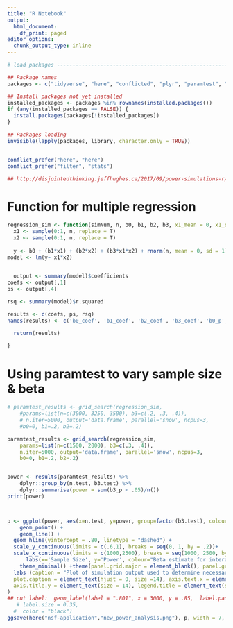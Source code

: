 ```yaml
---
title: "R Notebook"
output:
  html_document:
    df_print: paged
editor_options:
  chunk_output_type: inline
---
```


```r


# load packages -----------------------------------------------------------

## Package names
packages <- c("tidyverse", "here", "conflicted", "plyr", "paramtest", "umap")

## Install packages not yet installed
installed_packages <- packages %in% rownames(installed.packages())
if (any(installed_packages == FALSE)) {
  install.packages(packages[!installed_packages])
}

## Packages loading
invisible(lapply(packages, library, character.only = TRUE))


conflict_prefer("here", "here")
conflict_prefer("filter", "stats")

## http://disjointedthinking.jeffhughes.ca/2017/09/power-simulations-r/
```

# Function for multiple regression

```r

regression_sim <- function(simNum, n, b0, b1, b2, b3, x1_mean = 0, x1_sd = 1, err_mean = 0, err_sd = 1) {
  x1 <- sample(0:1, n, replace = T)
  x2 <- sample(0:1, n, replace = T)
  
  y <- b0 + (b1*x1) + (b2*x2) + (b3*x1*x2) + rnorm(n, mean = 0, sd = 1)
model <- lm(y~ x1*x2)

  
  output <- summary(model)$coefficients
coefs <- output[,1]
ps <- output[,4]

rsq <- summary(model)$r.squared

results <- c(coefs, ps, rsq)
names(results) <- c('b0_coef', 'b1_coef', 'b2_coef', 'b3_coef', 'b0_p', 'b1_p', 'b2_p', 'b3_p', 'rsq')

  return(results)
  
}

```


# Using paramtest to vary sample size & beta 

```r

# paramtest_results <- grid_search(regression_sim,
    #params=list(n=c(3000, 3250, 3500), b3=c(.2, .3, .4)),
    # n.iter=5000, output='data.frame', parallel='snow', ncpus=3,
    #b0=0, b1=.2, b2=.2)

paramtest_results <- grid_search(regression_sim,
    params=list(n=c(1500, 2000), b3=c(.3, .4)),
    n.iter=5000, output='data.frame', parallel='snow', ncpus=3,
    b0=0, b1=.2, b2=.2)


power <- results(paramtest_results) %>%
    dplyr::group_by(n.test, b3.test) %>%
    dplyr::summarise(power = sum(b3_p < .05)/n())
print(power)




```
```r

p <- ggplot(power, aes(x=n.test, y=power, group=factor(b3.test), colour=factor(b3.test))) +
    geom_point() +
    geom_line() +
  geom_hline(yintercept = .80, linetype = "dashed") +
  scale_y_continuous(limits = c(.6,1), breaks = seq(0, 1, by = .2))+ 
  scale_x_continuous(limits = c(1000,2500), breaks = seq(1000, 2500, by = 400))+
      labs(x='Sample Size', y='Power', colour="Beta estimate for interaction") +
    theme_minimal() +theme(panel.grid.major = element_blank(), panel.grid.minor = element_blank()) + theme(axis.line = element_line(color= "black")) +
  labs (caption = "Plot of simulation output used to determine necessary \n sample size for at least 80% power in both proposed studies.") + theme(
  plot.caption = element_text(hjust = 0, size =14), axis.text.x = element_text(size = 14), legend.text = element_text(size =14), axis.text.y = element_text(size = 14), axis.title.x = element_text(size = 14),
  axis.title.y = element_text(size = 14), legend.title = element_text(size = 14)
)
## cut label:  geom_label(label = ".801", x = 3000, y = .85,  label.padding = unit(0.55, "lines"), # Rectangle size around label
   # label.size = 0.35,
  #  color = "black")
ggsave(here("nsf-application","new_power_analysis.png"), p, width = 7, height = 7)

```



